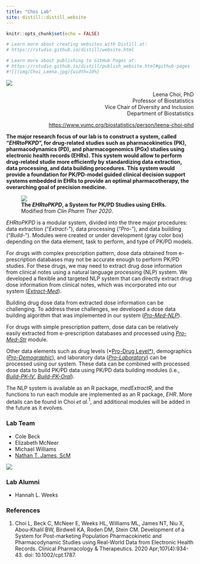```yaml
---
title: "Choi Lab"
site: distill::distill_website
---
```


```r
knitr::opts_chunk$set(echo = FALSE)

# Learn more about creating websites with Distill at:
# https://rstudio.github.io/distill/website.html

# Learn more about publishing to GitHub Pages at:
# https://rstudio.github.io/distill/publish_website.html#github-pages
#![](img/Choi_Leena.jpg){width=10%}
```

<div>
<img src="img/Choi_Leena.jpg" class="rhs100" />

<p align="right">
Leena Choi, PhD  
Professor of Biostatistics  
Vice Chair of Diversity and Inclusion  
Department of Biostatistics  
</p>
</div>

<p align="right">
<a href="https://www.vumc.org/biostatistics/person/leena-choi-phd">https://www.vumc.org/biostatistics/person/leena-choi-phd</a>
</p>

**The major research focus of our lab is to construct a system, called "*EHRtoPKPD*", for drug-related studies such as pharmacokinetics (PK), pharmacodynamics (PD), and pharmacogenomics (PGx) studies using electronic health records (EHRs). This system would allow to perform drug-related studie more efficiently by standardizing data extraction, data processing, and data building procedures. This system would provide a foundation for PK/PD-model guided clinical decision support systems embedded in EHRs to provide an optimal pharmacotherapy, the overarching goal of precision medicine.**

<div>
<figure class="rhs">
<img src="img/systemAll.png" />
<figcaption>**The *EHRtoPKPD*, a System for PK/PD Studies using EHRs.**  
Modified from *Clin Pharm Ther 2020*.</figcaption>
</figure>

*EHRtoPKPD* is a modular system, divided into the three major procedures: data extraction ("*Extract-*"), data processing ("*Pro-*"),  and data building ("*Build-*"). Modules were created or under development (gray color box) depending on the data element, task to perform, and type of PK/PD models. 

For drugs with complex prescription pattern, dose data obtained from e-prescription databases may not be accurate enough to perform PK/PD studies. For these drugs, we may need to extract drug dose information from clinical notes using a natural language processing (NLP) system. We developed a flexible and targeted NLP system that can directly extract drug dose information from clinical notes, which was incorporated into our system ([*Extract-Med*](Extract-Med.html)). 

Building drug dose data from extracted dose information can be challenging. To address these challenges, we developed a dose data building algorithm that was implemented in our system ([*Pro-Med-NLP*](Pro-Med-NLP.html)). 

For drugs with simple prescription pattern, dose data can be relatively easily extracted from e-prescription databases and processed using [*Pro-Med-Str*](Pro-Med-Str-Part2.html) module. 

Other data elements such as drug levels (*[Pro-Drug Level*](Build-PK-IV-comprehensive.html)), demographics ([*Pro-Demographic*](Build-PK-IV-comprehensive.html)), and laboratory data ([*Pro-Laboratory*](Build-PK-IV-comprehensive.html)) can be processed using our system. These data can be combined with processed dose data to build PK/PD data using PK/PD data building modules (i.e., [*Build-PK-IV*](Build-PK-IV-simple.html), [*Build-PK-Oral*](Build-PK-Oral.html)). 

The NLP system is available as an R package, *medExtractR*, and the functions to run each module are implemented as an R package, *EHR*. More details can be found in Choi *et al.*$^{1}$, and additional modules will be added in the future as it evolves.
</div>

### Lab Team

* Cole Beck
* Elizabeth McNeer
* Michael Williams
* <a href="https://www.ntjames.com/">Nathan T. James, ScM</a>

<img src="img/Nathan_James.jpg" class="lhs100" />

### Lab Alumni

* Hannah L. Weeks

### References
1. Choi L, Beck C, McNeer E, Weeks HL, Williams ML, James NT, Niu X, Abou-Khalil BW, Birdwell KA, Roden DM, Stein CM. Development of a System for Post-marketing Population Pharmacokinetic and Pharmacodynamic Studies using Real-World Data from Electronic Health Records. Clinical Pharmacology & Therapeutics. 2020 Apr;107(4):934-43. doi: 10.1002/cpt.1787.
